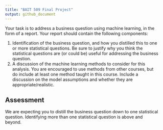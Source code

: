 ```yaml
---
title: "BAIT 509 Final Project"
output: github_document
---
```


Your task is to address a business question using machine learning, in the form of a report. Your report should contain the following components:

1. Identification of the business question, and how you distilled this to one or more statistical questions. Be sure to justify why you think the statistical questions are (or could be) useful for addressing the business question.
2. A discussion of the machine learning methods to consider for this analysis. You are encouraged to use methods from other courses, but do include at least one method taught in this course. Include a discussion on the model assumptions and whether they are appropriate/realistic. 


## Assessment

We are expecting you to distill the business question down to one statistical question. Identifying more than one statistical question is above and beyond.